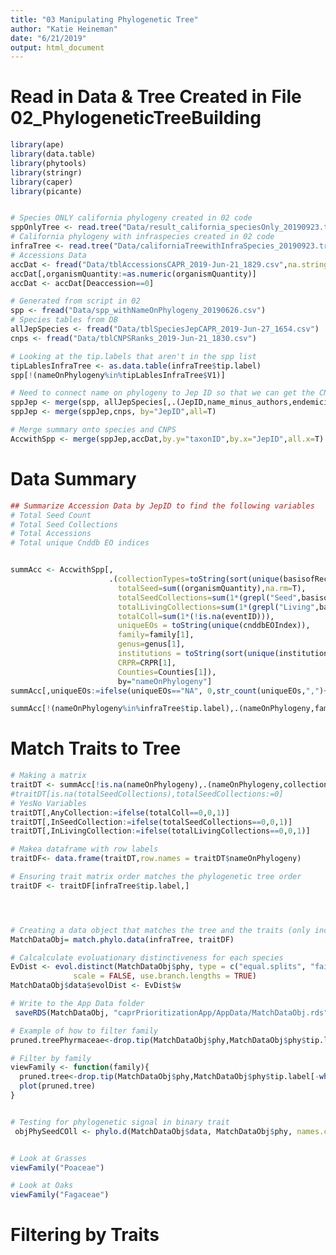 ```yaml
---
title: "03 Manipulating Phylogenetic Tree"
author: "Katie Heineman"
date: "6/21/2019"
output: html_document
---
```


# Read in Data & Tree Created in File 02_PhylogeneticTreeBuilding

```r
library(ape)
library(data.table)
library(phytools)
library(stringr)
library(caper)
library(picante)


# Species ONLY california phylogeny created in 02 code
sppOnlyTree <- read.tree("Data/result_california_speciesOnly_20190923.tre")
# California phylogeny with infraspecies created in 02 code
infraTree <- read.tree("Data/californiaTreewithInfraSpecies_20190923.tre")
# Accessions Data
accDat <- fread("Data/tblAccessionsCAPR_2019-Jun-21_1829.csv",na.strings=c("",NA,"NA"))
accDat[,organismQuantity:=as.numeric(organismQuantity)]
accDat <- accDat[Deaccession==0]

# Generated from script in 02
spp <- fread("Data/spp_withNameOnPhylogeny_20190626.csv")
# Species tables from DB
allJepSpecies <- fread("Data/tblSpeciesJepCAPR_2019-Jun-27_1654.csv")
cnps <- fread("Data/tblCNPSRanks_2019-Jun-21_1830.csv")

# Looking at the tip.labels that aren't in the spp list
tipLablesInfraTree <- as.data.table(infraTree$tip.label)
spp[!(nameOnPhylogeny%in%tipLablesInfraTree$V1)]

# Need to connect name on phylogeny to Jep ID so that we can get the CNPS ranks
sppJep <- merge(spp, allJepSpecies[,.(JepID,name_minus_authors,endemicity)],by.x="species",by.y="name_minus_authors",all.x=T)
sppJep <- merge(sppJep,cnps, by="JepID",all=T)

# Merge summary onto species and CNPS
AccwithSpp <- merge(sppJep,accDat,by.y="taxonID",by.x="JepID",all.x=T)


```

# Data Summary
```r
## Summarize Accession Data by JepID to find the following variables
# Total Seed Count
# Total Seed Collections
# Total Accessions
# Total unique Cnddb EO indices


summAcc <- AccwithSpp[,
                      .(collectionTypes=toString(sort(unique(basisofRecord))),
                        totalSeed=sum((organismQuantity),na.rm=T),
                        totalSeedCollections=sum(1*(grepl("Seed",basisofRecord))),
                        totalLivingCollections=sum(1*(grepl("Living",basisofRecord))),
                        totalColl=sum(1*(!is.na(eventID))), 
                        uniqueEOs = toString(unique(cnddbEOIndex)),
                        family=family[1],
                        genus=genus[1],
                        institutions = toString(sort(unique(institutionCode))),
                        CRPR=CRPR[1],
                        Counties=Counties[1]),
                        by="nameOnPhylogeny"]
summAcc[,uniqueEOs:=ifelse(uniqueEOs=="NA", 0,str_count(uniqueEOs,",")+1)]

summAcc[!(nameOnPhylogeny%in%infraTree$tip.label),.(nameOnPhylogeny,family,genus)][order(nameOnPhylogeny)]


```


# Match Traits to Tree

```r

# Making a matrix
traitDT <- summAcc[!is.na(nameOnPhylogeny),.(nameOnPhylogeny,collectionTypes,totalSeed,totalSeedCollections,totalLivingCollections,totalColl,family,genus,institutions,CRPR,Counties)]
#traitDT[is.na(totalSeedCollections),totalSeedCollections:=0]
# YesNo Variables
traitDT[,AnyCollection:=ifelse(totalColl==0,0,1)]
traitDT[,InSeedCollection:=ifelse(totalSeedCollections==0,0,1)]
traitDT[,InLivingCollection:=ifelse(totalLivingCollections==0,0,1)]

# Makea dataframe with row labels
traitDF<- data.frame(traitDT,row.names = traitDT$nameOnPhylogeny)

# Ensuring trait matrix order matches the phylogenetic tree order 
traitDF <- traitDF[infraTree$tip.label,]




# Creating a data object that matches the tree and the traits (only including T50 and GP)
MatchDataObj= match.phylo.data(infraTree, traitDF)

# Calcalculate evoluationary distinctiveness for each species
EvDist <- evol.distinct(MatchDataObj$phy, type = c("equal.splits", "fair.proportion"),
              scale = FALSE, use.branch.lengths = TRUE)
MatchDataObj$data$evolDist <- EvDist$w

# Write to the App Data folder
 saveRDS(MatchDataObj, "caprPrioritizationApp/AppData/MatchDataObj.rds")

# Example of how to filter family
pruned.treePhyrmaceae<-drop.tip(MatchDataObj$phy,MatchDataObj$phy$tip.label[-which(grepl("Phrymaceae",as.character(MatchDataObj$data$family)))])

# Filter by family
viewFamily <- function(family){
  pruned.tree<-drop.tip(MatchDataObj$phy,MatchDataObj$phy$tip.label[-which(grepl(family,as.character(MatchDataObj$data$family)))])
  plot(pruned.tree)
}


# Testing for phylogenetic signal in binary trait
 objPhySeedCOll <- phylo.d(MatchDataObj$data, MatchDataObj$phy, names.col=nameOnPhylogeny, binvar=SeedCollYN, permut = 1000)


# Look at Grasses
viewFamily("Poaceae")

# Look at Oaks
viewFamily("Fagaceae")

```

# Filtering by Traits